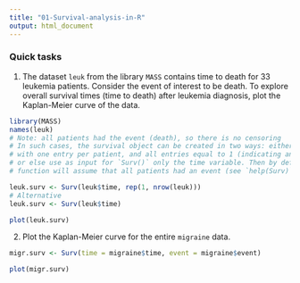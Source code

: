 ```yaml
---
title: "01-Survival-analysis-in-R"
output: html_document
---
```




### Quick tasks

1. The dataset `leuk` from the library `MASS` contains time to death for 33 leukemia patients. Consider the event of interest to be death. To explore overall survival times (time to death) after leukemia diagnosis, plot the Kaplan-Meier curve of the data. 

```r
library(MASS)
names(leuk)
# Note: all patients had the event (death), so there is no censoring
# In such cases, the survival object can be created in two ways: either make a vector
# with one entry per patient, and all entries equal to 1 (indicating an event),
# or else use as input for `Surv()` only the time variable. Then by default the
# function will assume that all patients had an event (see `help(Surv)` for more details)

leuk.surv <- Surv(leuk$time, rep(1, nrow(leuk)))
# Alternative
leuk.surv <- Surv(leuk$time)

plot(leuk.surv)
```

2. Plot the Kaplan-Meier curve for the entire `migraine` data.


```r
migr.surv <- Surv(time = migraine$time, event = migraine$event)

plot(migr.surv)
```
